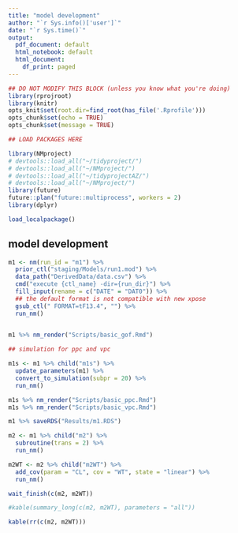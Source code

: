 ```yaml
---
title: "model development"
author: "`r Sys.info()['user']`"
date: "`r Sys.time()`"
output:
  pdf_document: default
  html_notebook: default
  html_document:
    df_print: paged
---
```



```r
## DO NOT MODIFY THIS BLOCK (unless you know what you're doing)
library(rprojroot)
library(knitr)
opts_knit$set(root.dir=find_root(has_file('.Rprofile')))
opts_chunk$set(echo = TRUE)
opts_chunk$set(message = TRUE)
```

```r
## LOAD PACKAGES HERE

library(NMproject)
# devtools::load_all("~/tidyproject/")
# devtools::load_all("~/NMproject/")
# devtools::load_all("~/tidyprojectAZ/")
# devtools::load_all("~/NMproject/")
library(future)
future::plan("future::multiprocess", workers = 2)
library(dplyr)

load_localpackage()

```

## model development

```r

m1 <- nm(run_id = "m1") %>%
  prior_ctl("staging/Models/run1.mod") %>%
  data_path("DerivedData/data.csv") %>%
  cmd("execute {ctl_name} -dir={run_dir}") %>%
  fill_input(rename = c("DATE" = "DAT0")) %>%
  ## the default format is not compatible with new xpose
  gsub_ctl(" FORMAT=tF13.4", "") %>%
  run_nm()
  
```

```r
m1 %>% nm_render("Scripts/basic_gof.Rmd")
```

```r
## simulation for ppc and vpc

m1s <- m1 %>% child("m1s") %>%
  update_parameters(m1) %>%
  convert_to_simulation(subpr = 20) %>%
  run_nm()

```

```r

m1s %>% nm_render("Scripts/basic_ppc.Rmd")
m1s %>% nm_render("Scripts/basic_vpc.Rmd")

```


```r

m1 %>% saveRDS("Results/m1.RDS")

m2 <- m1 %>% child("m2") %>%
  subroutine(trans = 2) %>% 
  run_nm()

m2WT <- m2 %>% child("m2WT") %>%
  add_cov(param = "CL", cov = "WT", state = "linear") %>%
  run_nm()

```

```r

wait_finish(c(m2, m2WT)) 

#kable(summary_long(c(m2, m2WT), parameters = "all"))

kable(rr(c(m2, m2WT)))

```
